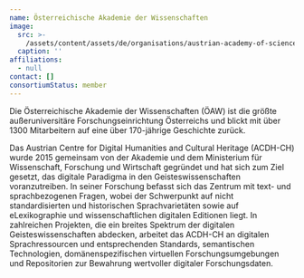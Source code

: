 ```yaml
---
name: Österreichische Akademie der Wissenschaften
image:
  src: >-
    /assets/content/assets/de/organisations/austrian-academy-of-sciences/image/src.png
  caption: ''
affiliations:
  - null
contact: []
consortiumStatus: member
---
```

Die Österreichische Akademie der Wissenschaften (ÖAW) ist die größte außeruniversitäre Forschungseinrichtung Österreichs und blickt mit über 1300 Mitarbeitern auf eine über 170-jährige Geschichte zurück.

Das Austrian Centre for Digital Humanities and Cultural Heritage (ACDH-CH) wurde 2015 gemeinsam von der Akademie und dem Ministerium für Wissenschaft, Forschung und Wirtschaft gegründet und hat sich zum Ziel gesetzt, das digitale Paradigma in den Geisteswissenschaften voranzutreiben. In seiner Forschung befasst sich das Zentrum mit text- und sprachbezogenen Fragen, wobei der Schwerpunkt auf nicht standardisierten und historischen Sprachvarietäten sowie auf eLexikographie und wissenschaftlichen digitalen Editionen liegt. In zahlreichen Projekten, die ein breites Spektrum der digitalen Geisteswissenschaften abdecken, arbeitet das ACDH-CH an digitalen Sprachressourcen und entsprechenden Standards, semantischen Technologien, domänenspezifischen virtuellen Forschungsumgebungen und Repositorien zur Bewahrung wertvoller digitaler Forschungsdaten.
